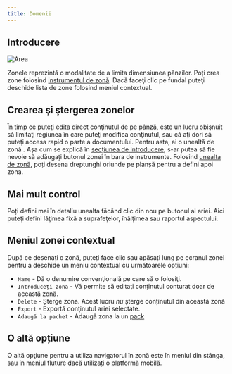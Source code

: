 ```yaml
---
title: Domenii
---
```



## Introducere

![Area](area.png)

Zonele reprezintă o modalitate de a limita dimensiunea pânzilor. Poți crea zone folosind [instrumentul de zonă](../tools/area). Dacă faceţi clic pe fundal puteţi deschide lista de zone folosind meniul contextual.

## Crearea şi ştergerea zonelor

În timp ce puteţi edita direct conţinutul de pe pânză, este un lucru obişnuit să limitaţi regiunea în care puteţi modifica conţinutul, sau că aţi dori să puteţi accesa rapid o parte a documentului. Pentru asta, ai o unealtă de zonă <Monitor className="inline-icon"/>. Așa cum se explică în [secțiunea de introducere](../), s-ar putea să fie nevoie să adăugați butonul zonei <Monitor className="inline-icon"/> în bara de instrumente. Folosind [unealta de zonă](../tools/area), poți desena dreptunghi oriunde pe planșă pentru a defini apoi zona.

## Mai mult control

Poți defini mai în detaliu unealta făcând clic din nou pe butonul <Monitor className="inline-icon"/> al ariei. Aici puteţi defini lăţimea fixă a suprafeţelor, înălţimea sau raportul aspectului.

## Meniul zonei contextual

 După ce desenați o zonă, puteți face clic sau apăsați lung pe ecranul zonei pentru a deschide un meniu contextual cu următoarele opțiuni:

- `Name` - Dă o denumire convenţională pe care să o folosiţi.
- `Introduceți zona` - Vă permite să editați conținutul conturat doar de această zonă.
- `Delete` - Șterge zona. Acest lucru _nu_ șterge conținutul din această zonă
- `Export` - Exportă conţinutul ariei selectate.
- `Adaugă la pachet` - Adaugă zona la un [pack](../pack)

## O altă opțiune

O altă opţiune pentru a utiliza navigatorul în zonă este în meniul din stânga, sau în meniul fluture dacă utilizați o platformă mobilă.
